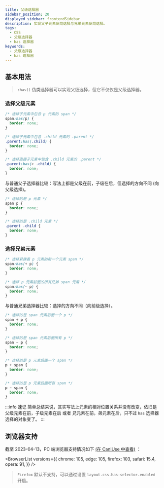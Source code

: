 ```yaml
---
title: 父级选择器
sidebar_position: 20
displayed_sidebar: frontendSidebar
description: 实现父子元素反向选择与兄弟元素反向选择。
tags:
  - CSS
  - 父级选择器
  - has 选择器
keywords:
  - 父级选择器
  - has 选择器
---
```


<Author cost={2} publish="2023-4-18 23:35:00" update="2023-10-28 15:4" />

## 基本用法

> `:has()` 伪类选择器可以实现父级选择，<Emphasis>但它不仅仅是父级选择器</Emphasis>。

### 选择父级元素

```css
/* 选择子元素中包含 p 元素的 span */
span:has(p) {
  border: none;
}

/* 选择子元素中包含 .child 元素的 .parent */
.parent:has(.child) {
  border: none;
}

/* 选择直接子元素中包含 .child 元素的 .parent */
.parent:has(> .child) {
  border: none;
}
```

与普通父子选择器比较：写法上都是父级在前，子级在后，但选择的方向不同 (向父级选择)。

```css
/* 选择的是 p 元素 */
span p {
  border: none;
}

/* 选择的是 .child 元素 */
.parent .child {
  border: none;
}
```

### 选择兄弟元素

```css
/* 选择紧挨着 p 元素的前一个元素 span */
span:has(+ p) {
  border: none;
}

/* 选择 p 元素前面的所有兄弟 span 元素 */
span:has(~ p) {
  border: none;
}
```

与普通兄弟选择器比较：选择的方向不同（向前级选择）。

```css
/* 选择的是 span 元素后面一个 p */
span + p {
  border: none;
}

/* 选择的是 span 元素后面所有 p */
span ~ p {
  border: none;
}
```

```css
/* 选择的是 p 元素后面一个 span */
p + span {
  border: none;
}

/* 选择的是 p 元素后面所有 span */
p ~ span {
  border: none;
}
```

:::info 速记
简单总结来说，其实写法上元素的相对位置关系并没有改变，依旧是 <Emphasis>父级元素在前，子级元素在后</Emphasis> 或者 <Emphasis>兄元素在前，弟元素在后</Emphasis>，只不过 `has` 选择器选择的对象变了。
:::

## 浏览器支持

截至 2023-04-13，PC 端浏览器支持情况如下 [(在 CanIUse 中查看)](https://caniuse.com/?search=%3Ahas) ：

<BrowserList
  versions={{
    chrome: 105,
    edge: 105,
    firefox: 103,
    safari: 15.4,
    opera: 91,
  }}
/>

> `Firefox` 默认不支持，可以通过设置 `layout.css.has-selector.enabled` 开启。
